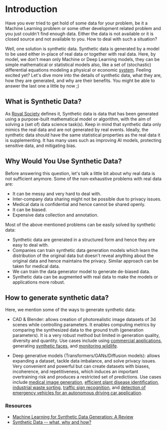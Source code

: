 # Introduction
Have you ever tried to get hold of some data for your problem, be it a Machine Learning problem or some other development related problem and 
you just couldn't find enough data. Either the data is not available or it is closed source and not available to you. How to deal with such a situation?

Well, one solution is synthetic data. Synthetic data is generated by a model to be used either in-place of real data or together with real data. Here, by model, we don't mean only Machine or Deep Learning models, they can be
simple mathematical or statistical models also, like a set of (stochastic) differential equations modeling a physical or economic [system](https://link.springer.com/book/10.1007/978-3-319-56436-4). Feeling excited yet? Let's dive more
into the details of synthetic data, what they are, how they are generated, and why are their benefits. You might be able to answer the last one a little by now ;)

## What is Synthetic Data?

As [Royal Society](https://arxiv.org/abs/2205.03257) defines it, Synthetic data is data that has been generated using a purpose-built mathematical model or algorithm, with the aim of solving a (set of) data
science task(s). Keep in mind that synthetic data only mimics the real data
and are not generated by real events. Ideally, the synthetic data should have the same statistical properties as the real data it is supplementing. It has many uses such as improving AI models, protecting sensitive data, and mitigating bias.

## Why Would You Use Synthetic Data?

Before answering this question, let's talk a little bit about why real data is not sufficient anymore. Some of the non-exhaustive problems with real data are:
- It can be messy and very hard to deal with.
- Inter-company data sharing might not be possible due to privacy issues.
- Medical data is confidential and hence cannot be shared openly.
- It can be biased.
- Expensive data collection and annotation.

Most of the above mentioned problems can be easily solved by synthetic data:
- Synthetic data are generated in a structured form and hence they are easy to deal with.
- Companies can train synthetic data generation models which learn the distribution of the original data but doesn't reveal 
anything about the original data and hence maintains the privacy. Similar approach can be taken for medical data.
- We can train the data generator model to generate de-biased data.
- Synthetic data can be augmented with real data to make the models or applications more robust.


## How to generate synthetic data?

Here, we mention some of the ways to generate synthetic data:

- CAD & Blender: allows creation of photorealistic image datasets of 3d scenes while controlling parameters. It enables computing metrics by comparing the synthesized data to the ground truth (generation parameters). It is a very robust method but limited in generation quality, diversity and quantity. Use cases include using [commercial applications](https://amazon-berkeley-objects.s3.amazonaws.com/static_html/ABO_CVPR2022.pdf), generating [synthetic faces](https://arxiv.org/abs/2109.15102), and [monitoring wildlife](https://openaccess.thecvf.com/content_CVPR_2020/papers/Mu_Learning_From_Synthetic_Animals_CVPR_2020_paper.pdf).

- Deep generative models (Transformers/GANs/Diffusion models): allows expanding a dataset, tackle data imbalance, and solve privacy issues. Very convenient and powerful but can create datasets with biases, incoherence, and repetitiveness, which induces an important overtraining risk and produces a restricted set of predictions. Use cases include [medical image generation](https://rdcu.be/dokei), [efficient plant disease identification](https://www.mdpi.com/2073-4395/12/10/2395), [industrial waste sorting](https://arxiv.org/abs/2303.14828), [traffic sign recognition](https://arxiv.org/abs/2101.04927), and
  [detection of emergency vehicles for an autonomous driving car application](https://computer-vision-in-the-wild.github.io/eccv-2022/static/eccv2022/camera_ready/ECCV_2022_cvinw_Domain_Compatible_Synthetic_Data_Generation.pdf).

### Resources

- [Machine Learning for Synthetic Data Generation: A Review](https://arxiv.org/abs/2302.04062)
- [Synthetic Data -- what, why and how?](https://arxiv.org/abs/2205.03257)
